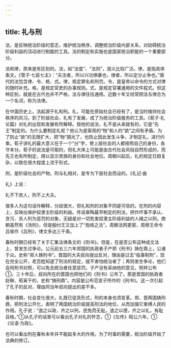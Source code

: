 ```yaml
---
---
---
```

title: 礼与刑
---



法，是反映统治阶级的意志，维护统治秩序，调整统治阶级内部关系，对妨碍统治阶级利益的活动进行制裁的工具。法的制定和实施也是国家统治职能的一个重要部分。

法和律，原来是有区别的。法，如“法度”、“法则”，涵义比较广泛。律，是指具体条文。《管子·七臣七主》：“夫法者，所以兴功惧暴也，律者，所以定分止争也。”唐代的法包含律、令、格、式。律，规定罪名和刑罚。令，是皇帝以命令的方式对律的随时补充。格，是规定官吏的办事规则。式，是规定官署通用的文件程式。但这种区别，就是在古代也并不严格，法与律往往通用。近数十年又经常把法与律合为一个名词，称为法律。

在中国历史上，法起源于礼和刑。礼，可能在原始社会已经有了，是当时维持社会秩序的风习。到了阶级社会，礼有了发展，成了为统治阶级服务的工具。《荀子·礼论篇》对礼的出现和发展有所解释。按他的说法，礼不是从来就有的，它是“先王”制定的。为什么要制定礼呢？他认为是客观的“物”和人的“欲”之间有矛盾。为了防止“欲”的无限扩大，把“物”搞光了，也防止因此发生斗争，才制定礼，进行约束。荀子讲礼的最大意义在于一个“分”字，使上层社会的人都按照自己的身份，各守本分。荀子的说法是可取的，但礼大体上可能是由古代社会风俗自然形成的，而先王也有所制定，用以显示贵族的身份和社会地位。周朝兴起后，礼的规定日趋复杂，以致在很大程度上流于形式。

刑，是阶级社会的产物。刑与礼相对，是专为下层社会而设的。《礼记·曲

礼》上说：

礼不下庶人，刑不上大夫。

很多人为这句话作解释，分歧很大，但礼和刑的对象不同是可信的。在刑的内容上，反映出保护奴隶主阶级的利益。传说皋陶最早制定的刑法，把作坏事不承认、贪污、杀人列为惩罚的对象，无疑是对一切危害奴隶主阶级利益的人绳之以刑。商朝虽然有《汤刑》，但是殷纣王又加上了“炮烙之法”。周朝法网更密，周穆王命令吕侯作《吕刑》，律文多达三千条。

春秋时期已经有了关于汇集法律条文的《刑书》。但是，在是否公布这种成文法上，曾发生过争论。公元前五三六年郑国的执政者子产把《刑书》铸在鼎上，公诸于众。史称“郑人铸刑书”。晋国的大夫叔向提出反对，理由是过去“临事制刑”，现在完全公开，老百姓知道了刑法的规定，就不害怕统治者了；再则发生争论，他们会同刑书对照，可以免去统治者任意惩罚。子产没有采纳他的意见，照样公布①。三十年后，叔向所在的晋国也把他们的《刑书》公布了。那是晋国的执政者赵鞅、荀寅干的，史称“铸刑鼎”。内容是公布范宣子所作的《刑书》。这一次引起了孔子的反对，理由同当年叔向提出的差不多。

春秋时期，社会变化很大，礼既已徒具形式，刑的本身也须变革。郑、晋两国铸刑鼎，把刑法公开化，表明了两国统治阶级提高刑法的地位，从而加强它束缚人民的作用。孔子说：“道之以政，齐之以刑，民免而无耻。道之以德，齐之以礼，有耻且格。”①从孔子的话里可以看出孔子对礼的怀念，①《左传》昭公六年。①《论语·为政》。

也可以看出刑在春秋末年并不能起多大的作用。为了时事的需要，统治阶级开始了法典的修订。